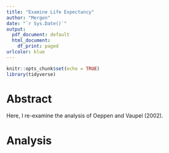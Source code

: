 ```yaml
---
title: "Examine Life Expectancy"
author: "Mergen"
date: "`r Sys.Date()`"
output:
  pdf_document: default
  html_document:
    df_print: paged
urlcolor: blue
---
```


```r
knitr::opts_chunk$set(echo = TRUE)
library(tidyverse)
```

# Abstract

Here, I re-examine the analysis of Oeppen and Vaupel (2002).

# Analysis
